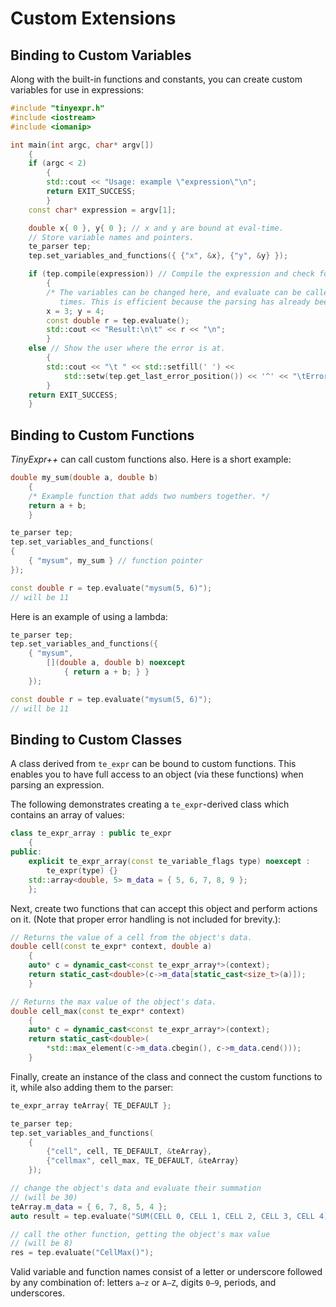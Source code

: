# Custom Extensions

## Binding to Custom Variables {-}

::: {.minipage data-latex="{\textwidth}"}
Along with the built-in functions and constants, you can create custom variables\index{variables!binding to custom}  for use in expressions:

```cpp
#include "tinyexpr.h"
#include <iostream>
#include <iomanip>

int main(int argc, char* argv[])
    {
    if (argc < 2)
        {
        std::cout << "Usage: example \"expression\"\n";
        return EXIT_SUCCESS;
        }
    const char* expression = argv[1];

    double x{ 0 }, y{ 0 }; // x and y are bound at eval-time.
    // Store variable names and pointers.
    te_parser tep;
    tep.set_variables_and_functions({ {"x", &x}, {"y", &y} });

    if (tep.compile(expression)) // Compile the expression and check for errors.
        {
        /* The variables can be changed here, and evaluate can be called multiple
           times. This is efficient because the parsing has already been done.*/
        x = 3; y = 4;
        const double r = tep.evaluate();
        std::cout << "Result:\n\t" << r << "\n";
        }
    else // Show the user where the error is at.
        {
        std::cout << "\t " << std::setfill(' ') <<
            std::setw(tep.get_last_error_position()) << '^' << "\tError here\n";
        }
    return EXIT_SUCCESS;
    }
```
:::

::: {.minipage data-latex="{\textwidth}"}
## Binding to Custom Functions {-}

*TinyExpr++* can call custom functions\index{functions!binding to custom} also. Here is a short example:

```cpp
double my_sum(double a, double b)
    {
    /* Example function that adds two numbers together. */
    return a + b;
    }

te_parser tep;
tep.set_variables_and_functions(
{
    { "mysum", my_sum } // function pointer
});

const double r = tep.evaluate("mysum(5, 6)");
// will be 11
```

Here is an example of using a lambda:

```cpp
te_parser tep;
tep.set_variables_and_functions({
    { "mysum",
        [](double a, double b) noexcept
            { return a + b; } }
    });

const double r = tep.evaluate("mysum(5, 6)");
// will be 11
```
:::

::: {.minipage data-latex="{\textwidth}"}
## Binding to Custom Classes {#custom-classes .unnumbered}

A class derived from `te_expr` can be bound to custom functions\index{classes!binding to custom}. This enables you to
have full access to an object (via these functions) when parsing an expression.

The following demonstrates creating a `te_expr`-derived class which contains an array of values:

```cpp
class te_expr_array : public te_expr
    {
public:
    explicit te_expr_array(const te_variable_flags type) noexcept :
        te_expr(type) {}
    std::array<double, 5> m_data = { 5, 6, 7, 8, 9 };
    };
```

Next, create two functions that can accept this object and perform
actions on it. (Note that proper error handling is not included for brevity.):

```cpp
// Returns the value of a cell from the object's data.
double cell(const te_expr* context, double a)
    {
    auto* c = dynamic_cast<const te_expr_array*>(context);
    return static_cast<double>(c->m_data[static_cast<size_t>(a)]);
    }

// Returns the max value of the object's data.
double cell_max(const te_expr* context)
    {
    auto* c = dynamic_cast<const te_expr_array*>(context);
    return static_cast<double>(
        *std::max_element(c->m_data.cbegin(), c->m_data.cend()));
    }
```

Finally, create an instance of the class and connect the custom functions to it,
while also adding them to the parser:

```cpp
te_expr_array teArray{ TE_DEFAULT };

te_parser tep;
tep.set_variables_and_functions(
    {
        {"cell", cell, TE_DEFAULT, &teArray},
        {"cellmax", cell_max, TE_DEFAULT, &teArray}
    });

// change the object's data and evaluate their summation
// (will be 30)
teArray.m_data = { 6, 7, 8, 5, 4 };
auto result = tep.evaluate("SUM(CELL 0, CELL 1, CELL 2, CELL 3, CELL 4)");

// call the other function, getting the object's max value
// (will be 8)
res = tep.evaluate("CellMax()");
```

:::: {.notesection data-latex=""}
Valid variable and function names consist of a letter or underscore followed by any combination
of: letters `a–z` or `A–Z`, digits `0–9`, periods, and underscores.
::::
:::
